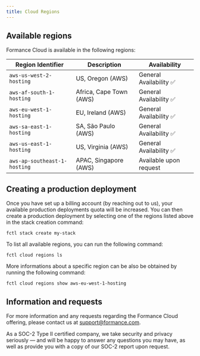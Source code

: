 ```yaml
---
title: Cloud Regions
---
```


## Available regions

Formance Cloud is available in the following regions:

| Region Identifier | Description | Availability
| --- | --- | --- |
| `aws-us-west-2-hosting` | US, Oregon (AWS) | General Availability ✅ |
| `aws-af-south-1-hosting` | Africa, Cape Town (AWS) | General Availability ✅ |
| `aws-eu-west-1-hosting` | EU, Ireland (AWS) | General Availability ✅ |
| `aws-sa-east-1-hosting` | SA, São Paulo (AWS) | General Availability ✅ |
| `aws-us-east-1-hosting` | US, Virginia (AWS) |  General Availability ✅ |
| `aws-ap-southeast-1-hosting` | APAC, Singapore (AWS) | Available upon request |

## Creating a production deployment

Once you have set up a billing account (by reaching out to us), your available production deployments quota will be increased. You can then create a production deployment by selecting one of the regions listed above in the stack creation command:

```shell
fctl stack create my-stack
```

To list all available regions, you can run the following command:

```shell
fctl cloud regions ls
```

More informations about a specific region can be also be obtained by running the following command:

```shell
fctl cloud regions show aws-eu-west-1-hosting
```


## Information and requests

For more information and any requests regarding the Formance Cloud offering, please contact us at [support@formance.com](mailto:support@formance.com).

As a SOC-2 Type II certified company, we take security and privacy seriously — and will be happy to answer any questions you may have, as well as provide you with a copy of our SOC-2 report upon request.
